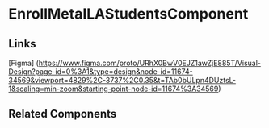 <!-- enroll-meta-ila-students.stories.mdx -->


<Meta title="QTD Components/ProviderAndILA/CreateMetaILAWizard/EnrollMetaILAStudents/README" component={EnrollMetaILAStudentsComponent} />

# EnrollMetaILAStudentsComponent

<ArgsTable of={EnrollMetaILAStudentsComponent} />

## Links

[Figma] (https://www.figma.com/proto/URhX0BwV0EJZ1awZjE885T/Visual-Design?page-id=0%3A1&type=design&node-id=11674-34569&viewport=4829%2C-3737%2C0.35&t=TAb0bULpn4DUztsL-1&scaling=min-zoom&starting-point-node-id=11674%3A34569)

## Related Components

